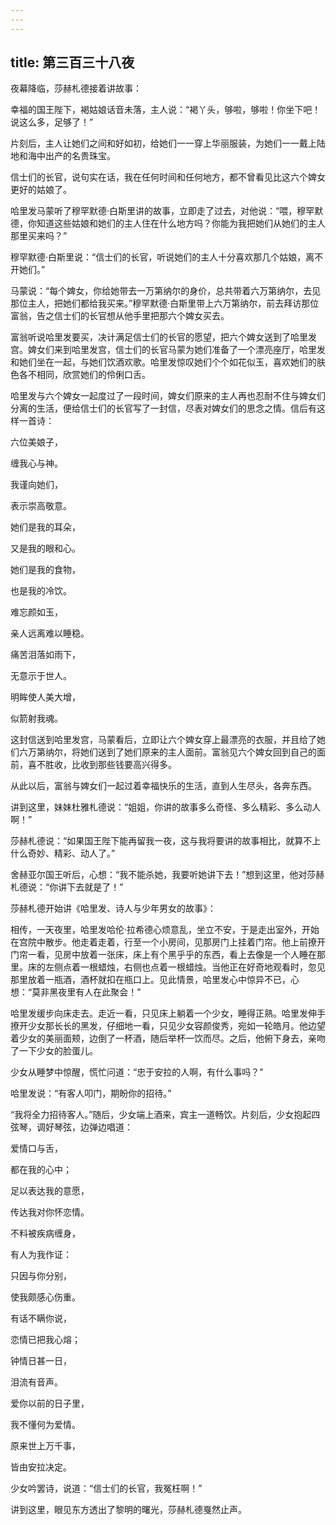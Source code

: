 ```yaml
---
---
---
```

title: 第三百三十八夜
---






夜幕降临，莎赫札德接着讲故事：





幸福的国王陛下，褐姑娘话音未落，主人说：“褐丫头，够啦，够啦！你坐下吧！说这么多，足够了！”

片刻后，主人让她们之间和好如初，给她们一一穿上华丽服装，为她们一一戴上陆地和海中出产的名贵珠宝。

信士们的长官，说句实在话，我在任何时间和任何地方，都不曾看见比这六个婢女更好的姑娘了。





哈里发马蒙听了穆罕默德·白斯里讲的故事，立即走了过去，对他说：“喂，穆罕默德，你知道这些姑娘和她们的主人住在什么地方吗？你能为我把她们从她们的主人那里买来吗？”

穆罕默德·白斯里说：“信士们的长官，听说她们的主人十分喜欢那几个姑娘，离不开她们。”

马蒙说：“每个婢女，你给她带去一万第纳尔的身价，总共带着六万第纳尔，去见那位主人，把她们都给我买来。”穆罕默德·白斯里带上六万第纳尔，前去拜访那位富翁，告之信士们的长官想从他手里把那六个婢女买去。

富翁听说哈里发要买，决计满足信士们的长官的愿望，把六个婢女送到了哈里发宫。婢女们来到哈里发宫，信士们的长官马蒙为她们准备了一个漂亮座厅，哈里发和她们坐在一起，与她们饮酒欢歌。哈里发惊叹她们个个如花似玉，喜欢她们的肤色各不相同，欣赏她们的伶俐口舌。

哈里发与六个婢女一起度过了一段时间，婢女们原来的主人再也忍耐不住与婢女们分离的生活，便给信士们的长官写了一封信，尽表对婢女们的思念之情。信后有这样一首诗：


六位美娘子，

缠我心与神。

我谨向她们，

表示崇高敬意。

她们是我的耳朵，

又是我的眼和心。

她们是我的食物，

也是我的冷饮。

难忘颜如玉，

亲人远离难以睡稳。

痛苦泪落如雨下，

无意示于世人。

明眸使人美大增，

似箭射我魂。



这封信送到哈里发宫，马蒙看后，立即让六个婢女穿上最漂亮的衣服，并且给了她们六万第纳尔，将她们送到了她们原来的主人面前。富翁见六个婢女回到自己的面前，喜不胜收，比收到那些钱要高兴得多。

从此以后，富翁与婢女们一起过着幸福快乐的生活，直到人生尽头，各奔东西。





讲到这里，妹妹杜雅札德说：“姐姐，你讲的故事多么奇怪、多么精彩、多么动人啊！”

莎赫札德说：“如果国王陛下能再留我一夜，这与我将要讲的故事相比，就算不上什么奇妙、精彩、动人了。”

舍赫亚尔国王听后，心想：“我不能杀她，我要听她讲下去！”想到这里，他对莎赫札德说：“你讲下去就是了！”





莎赫札德开始讲《哈里发、诗人与少年男女的故事》：

相传，一天夜里，哈里发哈伦·拉希德心烦意乱，坐立不安，于是走出室外，开始在宫院中散步。他走着走着，行至一个小房间，见那房门上挂着门帘。他上前撩开门帘一看，见房中放着一张床，床上有个黑乎乎的东西，看上去像是一个人睡在那里。床的左侧点着一根蜡烛，右侧也点着一根蜡烛。当他正在好奇地观看时，忽见那里放着一瓶酒，酒杯就扣在瓶口上。见此情景，哈里发心中惊异不已，心想：“莫非黑夜里有人在此聚会！”

哈里发缓步向床走去。走近一看，只见床上躺着一个少女，睡得正熟。哈里发伸手撩开少女那长长的黑发，仔细地一看，只见少女容颜俊秀，宛如一轮皓月。他边望着少女的美丽面颊，边倒了一杯酒，随后举杯一饮而尽。之后，他俯下身去，亲吻了一下少女的脸蛋儿。

少女从睡梦中惊醒，慌忙问道：“忠于安拉的人啊，有什么事吗？”

哈里发说：“有客人叩门，期盼你的招待。”

“我将全力招待客人。”随后，少女端上酒来，宾主一道畅饮。片刻后，少女抱起四弦琴，调好琴弦，边弹边唱道：


爱情口与舌，

都在我的心中；

足以表达我的意愿，

传达我对你怀恋情。

不料被疾病缠身，

有人为我作证：

只因与你分别，

使我颇感心伤重。

有话不瞒你说，

恋情已把我心熔；

钟情日甚一日，

泪流有音声。

爱你以前的日子里，

我不懂何为爱情。

原来世上万千事，

皆由安拉决定。



少女吟罢诗，说道：“信士们的长官，我冤枉啊！”





讲到这里，眼见东方透出了黎明的曙光，莎赫札德戛然止声。